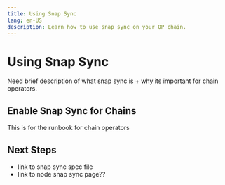 ```yaml
---
title: Using Snap Sync
lang: en-US
description: Learn how to use snap sync on your OP chain.
---
```



# Using Snap Sync
Need brief description of what snap sync is + why its important for chain operators.

## Enable Snap Sync for Chains
This is for the runbook for chain operators

## Next Steps
* link to snap sync spec file
* link to node snap sync page??